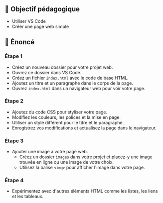 
## 🎯 Objectif pédagogique

- Utiliser VS Code
- Créer une page web simple

## 📜 Énoncé

### Étape 1

- Créez un nouveau dossier pour votre projet web.
- Ouvrez ce dossier dans VS Code.
- Créez un fichier `index.html` avec le code de base HTML.
- Ajoutez un titre et un paragraphe dans le corps de la page.
- Ouvrez `index.html` dans un navigateur web pour voir votre page.

### Étape 2

- Ajoutez du code CSS pour styliser votre page.
- Modifiez les couleurs, les polices et la mise en page.
- Utiliser un style différent pour le titre et le paragraphe.
- Enregistrez vos modifications et actualisez la page dans le navigateur.

### Étape 3

- Ajouter une image à votre page web.
    - Créez un dossier `images` dans votre projet et placez-y une image trouvée
      en ligne ou une image de votre choix.
    - Utilisez la balise `<img>` pour afficher l'image dans votre page.

### Étape 4

- Expérimentez avec d'autres éléments HTML comme les listes, les liens et les
  tableaux.